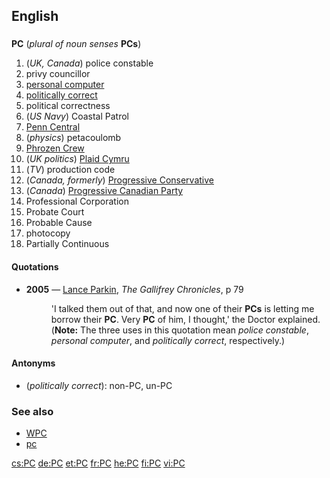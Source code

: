 ==English==
==={{initialism}}===
'''PC''' (''plural of noun senses'' '''PCs''')

#(''UK, Canada'') police constable
#privy councillor
#[[personal computer]]
#[[politically correct]]
#political correctness
#(''US Navy'') Coastal Patrol
#[[w:Penn Central|Penn Central]]
#(''physics'') petacoulomb
#[[w:Phrozen Crew|Phrozen Crew]]
#(''UK politics'') [[w:Plaid Cymru|Plaid Cymru]]
#(''TV'') production code
#(''Canada, formerly'') [[w:Progressive Conservative|Progressive Conservative]]
#(''Canada'') [[w:Progressive Canadian Party|Progressive Canadian Party]]
#Professional Corporation
#Probate Court
#Probable Cause
#photocopy
#Partially Continuous

====Quotations====
*'''2005''' — [[Lance Parkin|Lance Parkin]], ''The Gallifrey Chronicles'', p 79
*:'I talked them out of that, and now one of their '''PCs''' is letting me borrow their '''PC'''. Very '''PC''' of him, I thought,' the Doctor explained.
*:('''Note:''' The three uses in this quotation mean ''police constable'', ''personal computer'', and ''politically correct'', respectively.)

====Antonyms====
*(''politically correct''): non-PC, un-PC

===See also===
*[[WPC]]
*[[pc]]

[[cs:PC]]
[[de:PC]]
[[et:PC]]
[[fr:PC]]
[[he:PC]]
[[fi:PC]]
[[vi:PC]]
